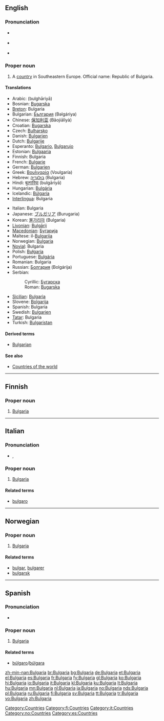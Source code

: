 {{see|bulgaria|Bulgária}}
==English==
{{wikipedia}}

===Pronunciation===
* {{a|UK}} {{IPA|/bʌlˈgɛə.ɹi.ə/}}
* {{a|US}} {{IPA|/bʌlˈgɛɹ.i.ə/}}
* {{audio|en-us-Bulgaria.ogg|Audio (US)}}

===Proper noun===
{{en-proper noun}}

# A [[country]] in Southeastern Europe. Official name: Republic of Bulgaria.

====Translations====
{{trans-top|country}}
* Arabic: {{Arab|[[بلغاريا]]}} (bulghāriyā)
* Bosnian: [[Bugarska]] {{f}}
* [[Breton]]: Bulgaria
* Bulgarian: [[България]] (Bəlgáriya) {{f}}
* Chinese: [[保加利亚]] (Bǎojiālìyà)
* Croatian: [[Bugarska]] {{f}}
* Czech: [[Bulharsko]] {{n}}
* Danish: [[Bulgarien]]
* Dutch: [[Bulgarije]]
* Esperanto: [[Bulgario]], [[Bulgarujo]]
* Estonian: [[Bulgaaria]]
* Finnish: Bulgaria
* French: [[Bulgarie]] {{f}}
* German: [[Bulgarien]] {{n}}
* Greek: [[Βουλγαρία]] (Voulgaría) {{f}}
* Hebrew: [[בולגריה]] (Bulgaria)
* Hindi: [[बुल्गारिया]] (bulgāriyā)
* Hungarian: [[Bulgária]]
* Icelandic: [[Búlgaría]] {{f}}
* [[Interlingua]]: Bulgaria
{{trans-mid}}
* Italian: Bulgaria {{f}}
* Japanese: [[ブルガリア]] (Burugaria)
* Korean: [[불가리아]] (Bulgaria)
* [[Livonian]]: [[Bulgārij]]
* [[Macedonian]]: [[Бугарија]] {{f}}
* Maltese: il-[[Bulgarija]]
* Norwegian: [[#Norwegian|Bulgaria]]
* [[Novial]]: Bulgaria
* Polish: [[Bułgaria]] {{f}}
* Portuguese: [[Bulgária]] {{f}}
* Romanian: Bulgaria {{f}}
* Russian: [[Болгария]] (Bolgárija) {{f}}
* Serbian:
*: Cyrillic: [[Бугарска]] {{f}}
*: Roman: [[Bugarska#Serbian|Bugarska]] {{f}}
* [[Sicilian]]: [[Bulgarìa]] {{f}}
* Slovene: [[Bolgarija]] {{f}}
* Spanish: Bulgaria {{f}}
* Swedish: [[Bulgarien]]
* [[Tatar]]: Bulgaria
* Turkish: [[Bulgaristan]]
{{trans-bottom}}

====Derived terms====
* [[Bulgarian]]

====See also====
* [[Appendix:Countries of the world|Countries of the world]]

[[Category:Countries]]

----

==Finnish==
{{wikipedia|lang=fi}}

===Proper noun===
{{fi-noun|proper=true|Bulgari|type=kulkija}}

# [[#English|Bulgaria]]

[[Category:fi:Countries]]

----

==Italian==
{{wikipedia|lang=it}}

===Pronunciation===
* {{IPA|/bulgaˈri.a/|lang=it}}, {{SAMPA|/bulga"ri.a/lang=it}}

===Proper noun===
{{infl|it|proper noun|g=f}}

# [[#English|Bulgaria]]

====Related terms====
* [[bulgaro]]

[[Category:it:Countries]]

----

==Norwegian==

===Proper noun===
{{infl|no|proper noun}}

# [[#English|Bulgaria]]

====Related terms====
* [[bulgar]], [[bulgarer]]
* [[bulgarsk]]

[[Category:no:Countries]]

----

==Spanish==

===Pronunciation===
* {{IPA|/bulˈɣarja/|lang=es}}

===Proper noun===
{{infl|es|proper noun|g=f}}

# [[#English|Bulgaria]]

====Related terms====
* [[búlgaro]]/[[búlgara]]

[[Category:es:Countries]]

[[zh-min-nan:Bulgaria]]
[[br:Bulgaria]]
[[bg:Bulgaria]]
[[de:Bulgaria]]
[[et:Bulgaria]]
[[el:Bulgaria]]
[[es:Bulgaria]]
[[fr:Bulgaria]]
[[fy:Bulgaria]]
[[gl:Bulgaria]]
[[ko:Bulgaria]]
[[hi:Bulgaria]]
[[io:Bulgaria]]
[[it:Bulgaria]]
[[kl:Bulgaria]]
[[ku:Bulgaria]]
[[lt:Bulgaria]]
[[hu:Bulgaria]]
[[mn:Bulgaria]]
[[nl:Bulgaria]]
[[ja:Bulgaria]]
[[no:Bulgaria]]
[[nds:Bulgaria]]
[[pl:Bulgaria]]
[[ru:Bulgaria]]
[[fi:Bulgaria]]
[[sv:Bulgaria]]
[[tt:Bulgaria]]
[[tr:Bulgaria]]
[[vo:Bulgaria]]
[[zh:Bulgaria]]